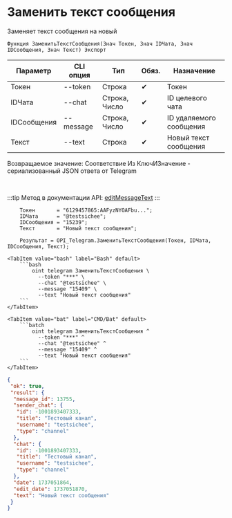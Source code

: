 ﻿---
sidebar_position: 14
---


# Заменить текст сообщения
 Заменяет текст сообщения на новый



`Функция ЗаменитьТекстСообщения(Знач Токен, Знач IDЧата, Знач IDСообщения, Знач Текст) Экспорт`

  | Параметр | CLI опция | Тип | Обяз. | Назначение |
  |-|-|-|-|-|
  | Токен | --token | Строка | &#x2714; | Токен |
  | IDЧата | --chat | Строка, Число | &#x2714; | ID целевого чата |
  | IDСообщения | --message | Строка, Число | &#x2714; | ID удаляемого сообщения |
  | Текст | --text | Строка | &#x2714; | Новый текст сообщения |

  
  Возвращаемое значение:   Соответствие Из КлючИЗначение - сериализованный JSON ответа от Telegram

<br/>

:::tip
Метод в документации API: [editMessageText](https://core.telegram.org/bots/api#editmessagetext)
:::
<br/>



```bsl title="Пример использования для 1С:Предприятие/OneScript"
    Токен       = "6129457865:AAFyzNYOAFbu...";
    IDЧата      = "@testsichee";
    IDСообщения = "15239";
    Текст       = "Новый текст сообщения";

    Результат = OPI_Telegram.ЗаменитьТекстСообщения(Токен, IDЧата, IDСообщения, Текст);
```
    

 <Tabs>
  
    <TabItem value="bash" label="Bash" default>
        ```bash
            oint telegram ЗаменитьТекстСообщения \
              --token "***" \
              --chat "@testsichee" \
              --message "15409" \
              --text "Новый текст сообщения"
        ```
    </TabItem>
  
    <TabItem value="bat" label="CMD/Bat" default>
        ```batch
            oint telegram ЗаменитьТекстСообщения ^
              --token "***" ^
              --chat "@testsichee" ^
              --message "15409" ^
              --text "Новый текст сообщения"
        ```
    </TabItem>
</Tabs>


```json title="Результат"
{
 "ok": true,
 "result": {
  "message_id": 13755,
  "sender_chat": {
   "id": -1001893407333,
   "title": "Тестовый канал",
   "username": "testsichee",
   "type": "channel"
  },
  "chat": {
   "id": -1001893407333,
   "title": "Тестовый канал",
   "username": "testsichee",
   "type": "channel"
  },
  "date": 1737051864,
  "edit_date": 1737051870,
  "text": "Новый текст сообщения"
 }
}
```
